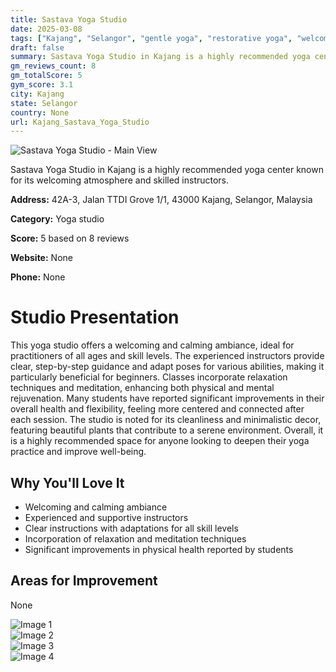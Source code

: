 ```yaml
---
title: Sastava Yoga Studio
date: 2025-03-08
tags: ["Kajang", "Selangor", "gentle yoga", "restorative yoga", "welcoming atmosphere", "clean environment", "Kajang"]  
draft: false
summary: Sastava Yoga Studio in Kajang is a highly recommended yoga center known for its welcoming atmosphere and skilled instructors.
gm_reviews_count: 8
gm_totalScore: 5
gym_score: 3.1
city: Kajang
state: Selangor
country: None
url: Kajang_Sastava_Yoga_Studio
---
```


<div className="aspect-[16/9] relative my-8">
  <img 
    src="https://lh5.googleusercontent.com/p/AF1QipNGysUkIjB-_FzUoYmCVRuDEXC4hR2QxCdOGV2Z=w1920-h1080-k-no"
    alt="Sastava Yoga Studio - Main View"
    className="object-cover absolute inset-0 w-full h-full rounded-lg"
  />
</div>

Sastava Yoga Studio in Kajang is a highly recommended yoga center known for its welcoming atmosphere and skilled instructors.

**Address:** 42A-3, Jalan TTDI Grove 1/1, 43000 Kajang, Selangor, Malaysia

**Category:** Yoga studio

**Score:** 5 based on 8 reviews

**Website:** None

**Phone:** None

# Studio Presentation

This yoga studio offers a welcoming and calming ambiance, ideal for practitioners of all ages and skill levels. The experienced instructors provide clear, step-by-step guidance and adapt poses for various abilities, making it particularly beneficial for beginners. Classes incorporate relaxation techniques and meditation, enhancing both physical and mental rejuvenation. Many students have reported significant improvements in their overall health and flexibility, feeling more centered and connected after each session. The studio is noted for its cleanliness and minimalistic decor, featuring beautiful plants that contribute to a serene environment. Overall, it is a highly recommended space for anyone looking to deepen their yoga practice and improve well-being.



## Why You'll Love It

- Welcoming and calming ambiance
- Experienced and supportive instructors
- Clear instructions with adaptations for all skill levels
- Incorporation of relaxation and meditation techniques
- Significant improvements in physical health reported by students

## Areas for Improvement

None

<div className="grid grid-cols-1 xl:grid-cols-2 gap-4 my-8">
<div className="aspect-[4/3] relative"><img src="https://lh5.googleusercontent.com/p/AF1QipNQSub0Ke1BA_wBSKqX-WR2kVxLETb_wrKAeuIZ=w1920-h1080-k-no" alt="Image 1" className="object-cover absolute inset-0 w-full h-full rounded-lg" /></div>
<div className="aspect-[4/3] relative"><img src="https://lh5.googleusercontent.com/p/AF1QipP6PKgh0qzamUIWxla8u2spAM2bSgyRq3ENWmgm=w1920-h1080-k-no" alt="Image 2" className="object-cover absolute inset-0 w-full h-full rounded-lg" /></div>
<div className="aspect-[4/3] relative"><img src="https://lh5.googleusercontent.com/p/AF1QipMJR5MGWsY0_VStF2B_2m8HRJjOaj-nmTb8gskT=w1920-h1080-k-no" alt="Image 3" className="object-cover absolute inset-0 w-full h-full rounded-lg" /></div>
<div className="aspect-[4/3] relative"><img src="https://lh5.googleusercontent.com/p/AF1QipN157D5gI2gFtOmDgoxqoNK2qzyjUDnHCuozBAF=w1920-h1080-k-no" alt="Image 4" className="object-cover absolute inset-0 w-full h-full rounded-lg" /></div>
</div>